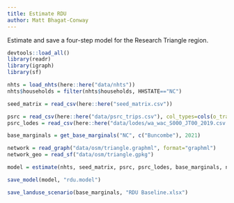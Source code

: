 ```yaml
---
title: Estimate RDU
author: Matt Bhagat-Conway
---
```


Estimate and save a four-step model for the Research Triangle region.

```r
devtools::load_all()
library(readr)
library(igraph)
library(sf)
```

```r
nhts = load_nhts(here::here("data/nhts"))
nhts$households = filter(nhts$households, HHSTATE=="NC")
```

```r
seed_matrix = read_csv(here::here("seed_matrix.csv"))
```

```r
psrc = read_csv(here::here("data/psrc_trips.csv"), col_types=cols(o_tract10=col_character(), d_tract10=col_character()))
psrc_lodes = read_csv(here::here("data/lodes/wa_wac_S000_JT00_2019.csv.gz"))
```

```r
base_marginals = get_base_marginals("NC", c("Buncombe"), 2021)
```

```r
network = read_graph("data/osm/triangle.graphml", format="graphml")
network_geo = read_sf("data/osm/triangle.gpkg")
```

```r
model = estimate(nhts, seed_matrix, psrc, psrc_lodes, base_marginals, network, network_geo)
```

```r
save_model(model, "rdu.model")
```

```r
save_landuse_scenario(base_marginals, "RDU Baseline.xlsx")
```